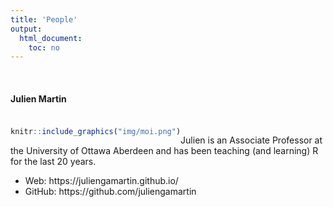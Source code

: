 ```yaml
---
title: 'People'
output: 
  html_document:
    toc: no
---
```

\  

#### Julien Martin
<div style= "float:left;position: relative; top: 5px;">
```r
knitr::include_graphics("img/moi.png")
```
</div>

\ 

Julien is an Associate Professor at the University of Ottawa Aberdeen and has been teaching (and learning) R for the last 20 years. 

- Web: https://juliengamartin.github.io/
- GitHub: https://github.com/juliengamartin

